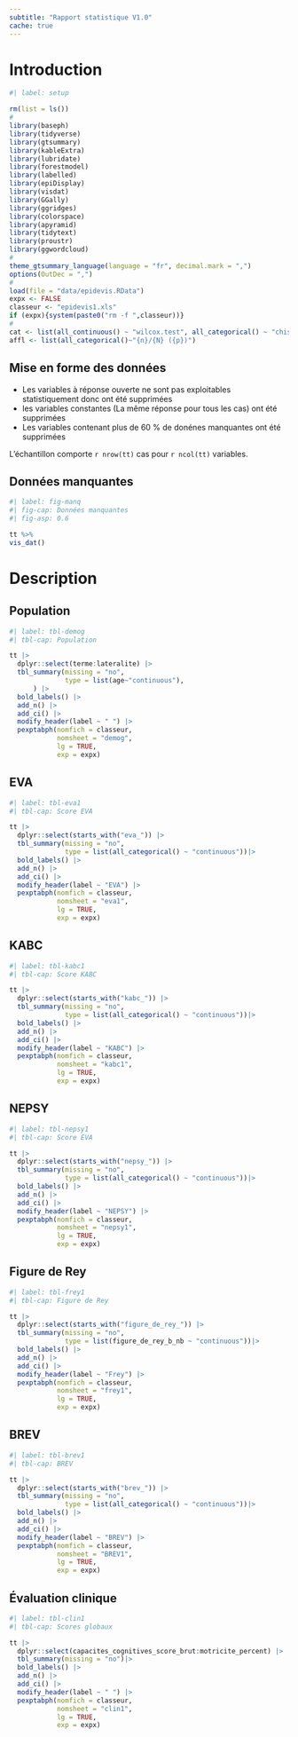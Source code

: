 ```yaml
---
subtitle: "Rapport statistique V1.0"
cache: true
---
```


# Introduction


```r
#| label: setup

rm(list = ls())
#
library(baseph)
library(tidyverse)
library(gtsummary)
library(kableExtra)
library(lubridate)
library(forestmodel)
library(labelled)
library(epiDisplay)
library(visdat)
library(GGally)
library(ggridges)
library(colorspace)
library(apyramid)
library(tidytext)
library(proustr)
library(ggwordcloud)
#
theme_gtsummary_language(language = "fr", decimal.mark = ",")
options(OutDec = ",")
#
load(file = "data/epidevis.RData")
expx <- FALSE
classeur <- "epidevis1.xls"
if (expx){system(paste0("rm -f ",classeur))}
#
cat <- list(all_continuous() ~ "wilcox.test", all_categorical() ~ "chisq.test")
affl <- list(all_categorical()~"{n}/{N} ({p})")
```



## Mise en forme des données

- Les variables à réponse ouverte ne sont pas exploitables statistiquement donc ont été supprimées
- les variables constantes (La même réponse pour tous les cas) ont été supprimées
- Les variables contenant plus de 60 % de donénes manquantes ont été supprimées

L'échantillon comporte `r nrow(tt)` cas pour `r ncol(tt)` variables.

## Données manquantes

```r
#| label: fig-manq
#| fig-cap: Données manquantes 
#| fig-asp: 0.6

tt %>%
vis_dat()
```


# Description

## Population


```r
#| label: tbl-demog
#| tbl-cap: Population

tt |> 
  dplyr::select(terme:lateralite) |>
  tbl_summary(missing = "no", 
              type = list(age~"continuous"),
      ) |>
  bold_labels() |>
  add_n() |>
  add_ci() |>
  modify_header(label ~ " ") |>
  pexptabph(nomfich = classeur,
            nomsheet = "demog",
            lg = TRUE,
            exp = expx)
```

\newpage
## EVA

```r
#| label: tbl-eva1
#| tbl-cap: Score EVA

tt |> 
  dplyr::select(starts_with("eva_")) |>
  tbl_summary(missing = "no",
              type = list(all_categorical() ~ "continuous"))|>
  bold_labels() |>
  add_n() |>
  add_ci() |>
  modify_header(label ~ "EVA") |>
  pexptabph(nomfich = classeur,
            nomsheet = "eva1",
            lg = TRUE,
            exp = expx)
```

## KABC

```r
#| label: tbl-kabc1
#| tbl-cap: Score KABC

tt |> 
  dplyr::select(starts_with("kabc_")) |>
  tbl_summary(missing = "no",
              type = list(all_categorical() ~ "continuous"))|>
  bold_labels() |>
  add_n() |>
  add_ci() |>
  modify_header(label ~ "KABC") |>
  pexptabph(nomfich = classeur,
            nomsheet = "kabc1",
            lg = TRUE,
            exp = expx)
```
\newpage
## NEPSY

```r
#| label: tbl-nepsy1
#| tbl-cap: Score EVA

tt |> 
  dplyr::select(starts_with("nepsy_")) |>
  tbl_summary(missing = "no",
              type = list(all_categorical() ~ "continuous"))|>
  bold_labels() |>
  add_n() |>
  add_ci() |>
  modify_header(label ~ "NEPSY") |>
  pexptabph(nomfich = classeur,
            nomsheet = "nepsy1",
            lg = TRUE,
            exp = expx)
```

## Figure de Rey

```r
#| label: tbl-frey1
#| tbl-cap: Figure de Rey

tt |> 
  dplyr::select(starts_with("figure_de_rey_")) |>
  tbl_summary(missing = "no",
              type = list(figure_de_rey_b_nb ~ "continuous"))|>
  bold_labels() |>
  add_n() |>
  add_ci() |>
  modify_header(label ~ "Frey") |>
  pexptabph(nomfich = classeur,
            nomsheet = "frey1",
            lg = TRUE,
            exp = expx)
```

\newpage
## BREV

```r
#| label: tbl-brev1
#| tbl-cap: BREV

tt |> 
  dplyr::select(starts_with("brev_")) |>
  tbl_summary(missing = "no",
              type = list(all_categorical() ~ "continuous"))|>
  bold_labels() |>
  add_n() |>
  add_ci() |>
  modify_header(label ~ "BREV") |>
  pexptabph(nomfich = classeur,
            nomsheet = "BREV1",
            lg = TRUE,
            exp = expx)
```

\newpage
## Évaluation clinique

```r
#| label: tbl-clin1
#| tbl-cap: Scores globaux

tt |> 
  dplyr::select(capacites_cognitives_score_brut:motricite_percent) |>
  tbl_summary(missing = "no")|>
  bold_labels() |>
  add_n() |>
  add_ci() |>
  modify_header(label ~ " ") |>
  pexptabph(nomfich = classeur,
            nomsheet = "clin1",
            lg = TRUE,
            exp = expx)
```
